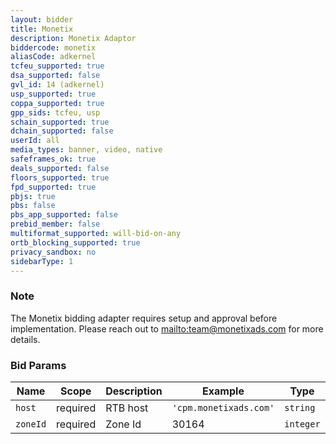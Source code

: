 ```yaml
---
layout: bidder
title: Monetix
description: Monetix Adaptor
biddercode: monetix
aliasCode: adkernel
tcfeu_supported: true
dsa_supported: false
gvl_id: 14 (adkernel)
usp_supported: true
coppa_supported: true
gpp_sids: tcfeu, usp
schain_supported: true
dchain_supported: false
userId: all
media_types: banner, video, native
safeframes_ok: true
deals_supported: false
floors_supported: true
fpd_supported: true
pbjs: true
pbs: false
pbs_app_supported: false
prebid_member: false
multiformat_supported: will-bid-on-any
ortb_blocking_supported: true
privacy_sandbox: no
sidebarType: 1
---
```


### Note

The Monetix bidding adapter requires setup and approval before implementation. Please reach out to [mailto:team@monetixads.com](team@monetixads.com) for more details.

### Bid Params


| Name     | Scope    | Description           | Example                   | Type     |
|----------|----------|-----------------------|---------------------------|----------|
| `host`   | required | RTB host | `'cpm.monetixads.com'` | `string` |
| `zoneId` | required | Zone Id           | 30164                 | `integer` |
